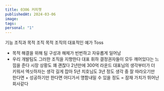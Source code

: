 ```yaml
---
title: 0306 커피챗
publishedAt: 2024-03-06
image: 
tags: 
personal: "1"
---
```

기능 조직과 목적 조직
목적 조직의 대표적인 예가 Toss
- 목적 해결을 위해 팀 구성과 해체가 빈번하고 자유롭게 일어남
- 우리 개발팀도 그러한 조직을 지향한다
대표 휘하 결정권자들이 모두 깨어있다는 느낌을 준다
시장 상황도 꽤 괜찮다 2년만에 300억 라운드
대표님의 생각부터가 더 키워서 엑싯하자는 생각
길게 잡아 5년
치호님도 3년 정도 생각 중
잘 따라오기만 한다면 + 성공하기만 한다면 어디가서 명함내밀 수 있을 정도
= 잠재 가치가 뛰어난 회사같다
